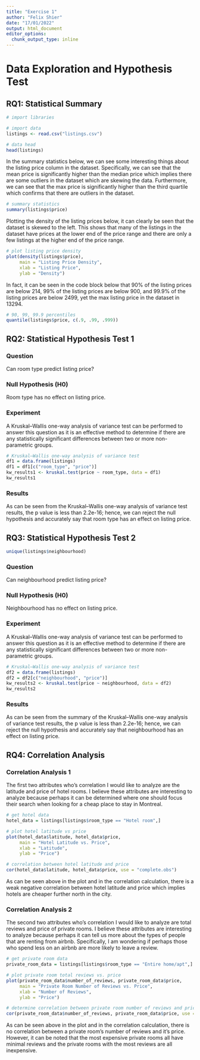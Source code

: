 ```yaml
---
title: "Exercise 1"
author: "Felix Shier"
date: "17/01/2022"
output: html_document
editor_options: 
  chunk_output_type: inline
---
```


# Data Exploration and Hypothesis Test

## RQ1: Statistical Summary

```r
# import libraries
```
```r
# import data
listings <- read.csv("listings.csv")
```
```r
# data head
head(listings)
```

In the summary statistics below, we can see some interesting things about the listing price column in the dataset. Specifically, we can see that the mean price is significantly higher than the median price which implies there are some outliers in the dataset which are skewing the data. Furthermore, we can see that the max price is significantly higher than the third quartile which confirms that there are outliers in the dataset.

```r
# summary statistics
summary(listings$price)
```

Plotting the density of the listing prices below, it can clearly be seen that the dataset is skewed to the left. This shows that many of the listings in the dataset have prices at the lower end of the price range and there are only a few listings at the higher end of the price range.

```r
# plot listing price density
plot(density(listings$price),
     main = "Listing Price Density",
     xlab = "Listing Price",
     ylab = "Density")
```
 In fact, it can be seen in the code block below that 90% of the listing prices are below 214, 99% of the listing prices are below 900, and 99.9% of the listing prices are below 2499, yet the max listing price in the dataset in 13294.
 
```r
# 90, 99, 99.9 percentiles
quantile(listings$price, c(.9, .99, .999)) 
```
## RQ2: Statistical Hypothesis Test 1

### Question
Can room type predict listing price?

### Null Hypothesis (H0)
Room type has no effect on listing price.

### Experiment
A Kruskal–Wallis one-way analysis of variance test can be performed to answer this question as it is an effective method to determine if there are any statistically significant differences between two or more non-parametric groups.

```r
# Kruskal–Wallis one-way analysis of variance test
df1 = data.frame(listings)
df1 = df1[c("room_type", "price")]
kw_results1 <- kruskal.test(price ~ room_type, data = df1)
kw_results1
```
### Results
As can be seen from the Kruskal–Wallis one-way analysis of variance test results, the p value is less than 2.2e-16; hence, we can reject the null hypothesis and accurately say that room type has an effect on listing price.

## RQ3: Statistical Hypothesis Test 2

```r
unique(listings$neighbourhood)
```
### Question
Can neighbourhood predict listing price?

### Null Hypothesis (H0)
Neighbourhood has no effect on listing price.

### Experiment
A Kruskal–Wallis one-way analysis of variance test can be performed to answer this question as it is an effective method to determine if there are any statistically significant differences between two or more non-parametric groups.

```r
# Kruskal–Wallis one-way analysis of variance test
df2 = data.frame(listings)
df2 = df2[c("neighbourhood", "price")]
kw_results2 <- kruskal.test(price ~ neighbourhood, data = df2)
kw_results2
```
### Results
As can be seen from the summary of the Kruskal–Wallis one-way analysis of variance test results, the p value is less than 2.2e-16; hence, we can reject the null hypothesis and accurately say that neighbourhood has an effect on listing price.

## RQ4: Correlation Analysis

### Correlation Analysis 1

The first two attributes who's correlation I would like to analyze are the latitude and price of hotel rooms. I believe these attributes are interesting to analyze because perhaps it can be determined where one should focus their search when looking for a cheap place to stay in Montreal.

```r
# get hotel data
hotel_data = listings[listings$room_type == "Hotel room",]
```
```r
# plot hotel latitude vs price
plot(hotel_data$latitude, hotel_data$price,
     main = "Hotel Latitude vs. Price",
     xlab = "Latitude",
     ylab = "Price")
```
```r
# correlation between hotel latitude and price
cor(hotel_data$latitude, hotel_data$price, use = "complete.obs")
```
As can be seen above in the plot and in the correlation calculation, there is a weak negative correlation between hotel latitude and price which implies hotels are cheaper further north in the city.

### Correlation Analysis 2

The second two attributes who's correlation I would like to analyze are total reviews and price of private rooms. I believe these attributes are interesting to analyze because perhaps it can tell us more about the types of people that are renting from airbnb. Specifically, I am wondering if perhaps those who spend less on an airbnb are more likely to leave a review.

```r
# get private room data
private_room_data = listings[listings$room_type == "Entire home/apt",]
```
```r
# plot private room total reviews vs. price
plot(private_room_data$number_of_reviews, private_room_data$price,
     main = "Private Room Number of Reviews vs. Price",
     xlab = "Number of Reviews",
     ylab = "Price")
```

```r
# determine correlation between private room number of reviews and price
cor(private_room_data$number_of_reviews, private_room_data$price, use = "complete.obs")
```
As can be seen above in the plot and in the correlation calculation, there is no correlation between a private room's number of reviews and it's price. However, it can be noted that the most expensive private rooms all have minimal reviews and the private rooms with the most reviews are all inexpensive.
